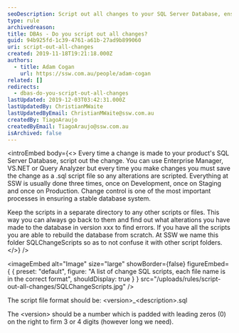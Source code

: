 ```yaml
---
seoDescription: Script out all changes to your SQL Server Database, ensuring a stable database system through version control.
type: rule
archivedreason:
title: ​DBAs - Do you script out all changes?
guid: 94b925fd-1c39-4761-a61b-27ad9b899060
uri: script-out-all-changes
created: 2019-11-18T19:21:18.000Z
authors:
  - title: Adam Cogan
    url: https://ssw.com.au/people/adam-cogan
related: []
redirects:
  - dbas-do-you-script-out-all-changes
lastUpdated: 2019-12-03T03:42:31.000Z
lastUpdatedBy: ChristianMWaite
lastUpdatedByEmail: ChristianMWaite@ssw.com.au
createdBy: TiagoAraujo
createdByEmail: TiagoAraujo@ssw.com.au
isArchived: false
---
```


<introEmbed
  body={<>
Every time a change is made to your product's SQL Server Database, script out the change. You can use Enterprise Manager, VS.NET or Query Analyzer but every time you make changes you must save the change as a .sql script file so any alterations are scripted. Everything at SSW is usually done three times, once on Development, once on Staging and once on Production. Change control is one of the most important processes in ensuring a stable database system.

Keep the scripts in a separate directory to any other scripts or files. This way you can always go back to them and find out what alterations you have made to the database in version xxx to find errors. If you have all the scripts you are able to rebuild the database from scratch. At SSW we name this folder SQLChangeScripts so as to not confuse it with other script folders.
  </>}
/>

<imageEmbed
  alt="Image"
  size="large"
  showBorder={false}
  figureEmbed={ {
    preset: "default",
    figure: "A list of change SQL scripts, each file name is in the correct format",
    shouldDisplay: true
  } }
  src="/uploads/rules/script-out-all-changes/SQLChangeScripts.jpg"
/>

The script file format should be: &lt;version&gt;\_&lt;description&gt;.sql

The &lt;version&gt; should be a number which is padded with leading zeros (0) on the right to firm 3 or 4 digits (however long we need).
